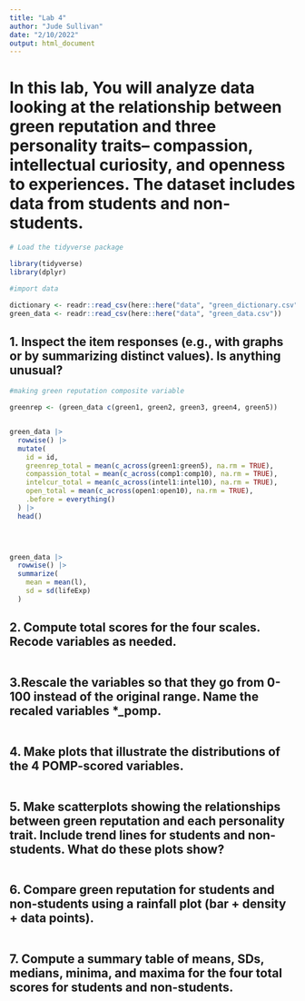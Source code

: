 ```yaml
---
title: "Lab 4"
author: "Jude Sullivan"
date: "2/10/2022"
output: html_document
---
```


# In this lab, You will analyze data looking at the relationship between green reputation and three personality traits– compassion, intellectual curiosity, and openness to experiences. The dataset includes data from students and non-students.

```r
# Load the tidyverse package

library(tidyverse)
library(dplyr)
```


```r
#import data

dictionary <- readr::read_csv(here::here("data", "green_dictionary.csv"))
green_data <- readr::read_csv(here::here("data", "green_data.csv"))
```

## 1. Inspect the item responses (e.g., with graphs or by summarizing distinct values). Is anything unusual?

```r
#making green reputation composite variable

greenrep <- (green_data c(green1, green2, green3, green4, green5))


green_data |> 
  rowwise() |> 
  mutate(
    id = id,
    greenrep_total = mean(c_across(green1:green5), na.rm = TRUE),
    compassion_total = mean(c_across(comp1:comp10), na.rm = TRUE),
    intelcur_total = mean(c_across(intel1:intel10), na.rm = TRUE),
    open_total = mean(c_across(open1:open10), na.rm = TRUE),
    .before = everything()
  ) |>
  head() 


  
```

```r
green_data |> 
  rowwise() |> 
  summarize(
    mean = mean(l),
    sd = sd(lifeExp)
  )
```

## 2. Compute total scores for the four scales. Recode variables as needed.

```r

```

## 3.Rescale the variables so that they go from 0-100 instead of the original range. Name the recaled variables *_pomp.

```r

```

## 4. Make plots that illustrate the distributions of the 4 POMP-scored variables.

```r

```

## 5. Make scatterplots showing the relationships between green reputation and each personality trait. Include trend lines for students and non-students. What do these plots show?

```r

```

## 6. Compare green reputation for students and non-students using a rainfall plot (bar + density + data points).

```r

```

## 7. Compute a summary table of means, SDs, medians, minima, and maxima for the four total scores for students and non-students.

```r

```
